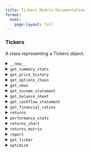 ```yaml
---
title: Tickers Module Documentation
format:
  html:
    page-layout: full
---
```


### Tickers

A class representing a Tickers object.

<details>
<summary>`__new__`</summary>

Create a new Tickers object.

**Parameters:**

- `symbols` (List[str]): A list of ticker symbols.
- `start_date` (str): The start date of the time period in the format YYYY-MM-DD.
- `end_date` (str): The end date of the time period in the format YYYY-MM-DD.
- `interval` (str): The interval of the data (2m, 5m, 15m, 30m, 1h, 1d, 1wk, 1mo, 3mo).
- `benchmark_symbol` (str): The ticker symbol of the benchmark to compare against.
- `confidence_level` (float): The confidence level for the VaR and ES calculations.
- `risk_free_rate` (float): The risk free rate to use in the calculations.

**Returns:**

- `Tickers`: A Tickers object.

**Example:**

```python
from finalytics import Tickers

tickers = Tickers(symbols=["AAPL", "GOOG", "MSFT", "NVDA", "BTC-USD"],
                  start_date="2020-01-01",
                  end_date="2024-01-01",
                  interval="1d",
                  benchmark_symbol="^GSPC",
                  confidence_level=0.95,
                  risk_free_rate=0.02)
```
</details>

<details>
<summary>`get_summary_stats`</summary>

Fetch the Ticker Summary Stats Data for all tickers.

**Returns:**

- `DataFrame`: Polars DataFrame containing summary statistics.

**Example:**

```python
summary_stats = tickers.get_summary_stats()
print(summary_stats)
```
</details>

<details>
<summary>`get_price_history`</summary>

Fetch the OHLCV Data for all tickers.

**Returns:**

- `DataFrame`: Polars DataFrame containing OHLCV data.

**Example:**

```python
price_history = tickers.get_price_history()
print(price_history)
```
</details>

<details>
<summary>`get_options_chain`</summary>

Fetch the Options Chain Data for all tickers.

**Returns:**

- `DataFrame`: Polars DataFrame containing the options chain.

**Example:**

```python
options_chain = tickers.get_options_chain()
print(options_chain)
```
</details>

<details>
<summary>`get_news`</summary>

Fetch the Historical News Headlines for all tickers.

**Returns:**

- `DataFrame`: Polars DataFrame containing news headlines.

**Example:**

```python
news = tickers.get_news()
print(news)
```
</details>

<details>
<summary>`get_income_statement`</summary>

Fetch the income statement for all tickers.

**Parameters:**

- `frequency` (str): The frequency of the data (annual or quarterly).

**Returns:**

- `DataFrame`: Polars DataFrame containing the income statement.

**Example:**

```python
income_statement = tickers.get_income_statement(frequency="quarterly")
print(income_statement)
```
</details>

<details>
<summary>`get_balance_sheet`</summary>

Fetch the balance sheet for all tickers.

**Parameters:**

- `frequency` (str): The frequency of the data (annual or quarterly).

**Returns:**

- `DataFrame`: Polars DataFrame containing the balance sheet.

**Example:**

```python
balance_sheet = tickers.get_balance_sheet(frequency="quarterly")
print(balance_sheet)
```
</details>

<details>
<summary>`get_cashflow_statement`</summary>

Fetch the cash flow statement for all tickers.

**Parameters:**

- `frequency` (str): The frequency of the data (annual or quarterly).

**Returns:**

- `DataFrame`: Polars DataFrame containing the cash flow statement.

**Example:**

```python
cashflow_statement = tickers.get_cashflow_statement(frequency="quarterly")
print(cashflow_statement)
```
</details>

<details>
<summary>`get_financial_ratios`</summary>

Fetch the financial ratios for all tickers.

**Parameters:**

- `frequency` (str): The frequency of the data (annual or quarterly).

**Returns:**

- `DataFrame`: Polars DataFrame containing the financial ratios.

**Example:**

```python
financial_ratios = tickers.get_financial_ratios(frequency="quarterly")
print(financial_ratios)
```
</details>

<details>
<summary>`returns`</summary>

Compute the returns for all tickers.

**Returns:**

- `DataFrame`: Polars DataFrame containing the returns.

**Example:**

```python
returns = tickers.returns()
print(returns)
```
</details>

<details>
<summary>`performance_stats`</summary>

Compute the performance stats for all tickers.

**Returns:**

- `DataFrame`: Polars DataFrame containing the performance stats.

**Example:**

```python
performance_stats = tickers.performance_stats()
print(performance_stats)
```
</details>

<details>
<summary>`returns_chart`</summary>

Display the cumulative returns chart for all tickers.

**Returns:**

- `Plot`: Plot object containing the returns chart.

**Example:**

```python
returns_chart = tickers.returns_chart()
returns_chart.show()
```
</details>

<details>
<summary>`returns_matrix`</summary>

Display the returns correlation matrix for all tickers.

**Returns:**

- `Plot`: Plot object containing the returns chart.

**Example:**

```python
returns_matrix = tickers.returns_matrix(height=600, width=800)
returns_matrix.show()
```
</details>

<details>
<summary>`report`</summary>

Generate a report for all tickers.

**Parameters:**

- report_type (str): The type of report to generate ("performance").

**Example:**

```python
tickers.report("performance")
```
</details>


<details>
<summary>`get_ticker`</summary>

Fetch the Ticker object for a specific ticker symbol.

**Parameters:**

- `symbol` (str): The ticker symbol.

**Returns:**

- `Ticker`: A Ticker object.

**Example:**

```python
ticker = tickers.get_ticker(symbol="AAPL")
ticker.performance_chart().show()
```
</details>

<details>
<summary>`optimize`</summary>

Optimizes the tickers given the objective function and constraints.

**Parameters:**

- `objective_function` (Optional[str]): The objective function for optimization.
- `constraints` (Optional[List[Tuple[float, float]]]): List of constraints for optimization.

**Returns:**

- `Portfolio`: A Portfolio object.

**Example:**

```python
portfolio = tickers.optimize(objective_function="max_sharpe", constraints=[(0, 1), (0, 1), (0, 1), (0, 1), (0,1)])
portfolio.performance_chart().show()
```
</details>
